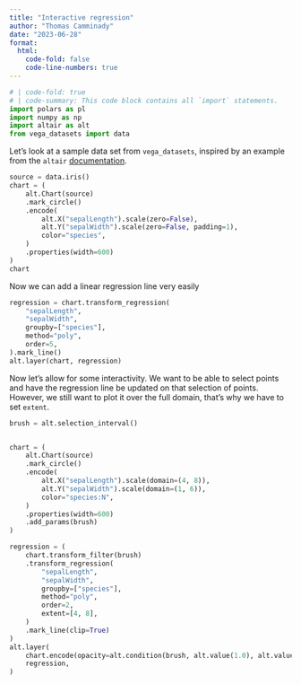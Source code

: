 ```yaml
---
title: "Interactive regression"
author: "Thomas Camminady"
date: "2023-06-28"
format:
  html:
    code-fold: false
    code-line-numbers: true
---
```





```python
# | code-fold: true
# | code-summary: This code block contains all `import` statements.
import polars as pl
import numpy as np
import altair as alt
from vega_datasets import data

```


Let's look at a sample data set from `vega_datasets`, inspired by an example from the `altair` [documentation](https://altair-viz.github.io/gallery/multifeature_scatter_plot.html).
```python
source = data.iris()
chart = (
    alt.Chart(source)
    .mark_circle()
    .encode(
        alt.X("sepalLength").scale(zero=False),
        alt.Y("sepalWidth").scale(zero=False, padding=1),
        color="species",
    )
    .properties(width=600)
)
chart
```

Now we can add a linear regression line very easily
```python
regression = chart.transform_regression(
    "sepalLength",
    "sepalWidth",
    groupby=["species"],
    method="poly",
    order=5,
).mark_line()
alt.layer(chart, regression)
```

Now let's allow for some interactivity.
We want to be able to select points and have the regression line be updated on that selection of points.
However, we still want to plot it over the full domain, that's why we have to set `extent`.
```python

brush = alt.selection_interval()


chart = (
    alt.Chart(source)
    .mark_circle()
    .encode(
        alt.X("sepalLength").scale(domain=(4, 8)),
        alt.Y("sepalWidth").scale(domain=(1, 6)),
        color="species:N",
    )
    .properties(width=600)
    .add_params(brush)
)

regression = (
    chart.transform_filter(brush)
    .transform_regression(
        "sepalLength",
        "sepalWidth",
        groupby=["species"],
        method="poly",
        order=2,
        extent=[4, 8],
    )
    .mark_line(clip=True)
)
alt.layer(
    chart.encode(opacity=alt.condition(brush, alt.value(1.0), alt.value(0.1))),
    regression,
)
```
